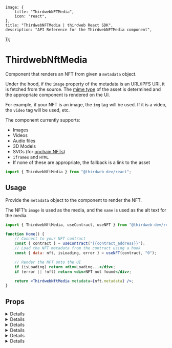 
	image: {
		title: "ThirdwebNFTMedia",
		icon: "react",
	},
	title: "ThirdwebNFTMedia | thirdweb React SDK",
	description: "API Reference for the ThirdwebNFTMedia component",
});

# ThirdwebNftMedia

Component that renders an NFT from given a `metadata` object.

Under the hood, if the `image` property of the metadata is an URL/IPFS URI, it is fetched from the source.
The [mime type](https://developer.mozilla.org/en-US/docs/Web/HTTP/Basics_of_HTTP/MIME_types) of the
asset is determined and the appropriate component is rendered on the UI.

For example, if your NFT is an image, the `img` tag will be used. If it is a video, the `video` tag will be used, etc.

The component currently supports:

- Images
- Videos
- Audio files
- 3D Models
- SVGs (for [onchain NFTs](https://blog.thirdweb.com/guides/how-to-create-onchain-nfts-with-thirdweb/))
- `iframes` and `HTML`
- If none of these are appropriate, the fallback is a link to the asset

```jsx
import { ThirdwebNftMedia } from "@thirdweb-dev/react";
```

## Usage

Provide the `metadata` object to the component to render the NFT.

The NFT&rsquo;s `image` is used as the media, and the `name` is used as the alt text for the media.

```jsx
import { ThirdwebNftMedia, useContract, useNFT } from "@thirdweb-dev/react";

function Home() {
	// Connect to your NFT contract
	const { contract } = useContract("{{contract_address}}");
	// Load the NFT metadata from the contract using a hook
	const { data: nft, isLoading, error } = useNFT(contract, "0");

	// Render the NFT onto the UI
	if (isLoading) return <div>Loading...</div>;
	if (error || !nft) return <div>NFT not found</div>;

	return <ThirdwebNftMedia metadata={nft.metadata} />;
}
```

## Props

<Details summary="controls" tags={['Optional']}>
Show the media controls (play, pause, etc.) for the media, where applicable.

The default value is `false`.

```jsx
import { ThirdwebNftMedia } from "@thirdweb-dev/react";

function Home() {
	return <ThirdwebNftMedia metadata={metadata} controls={true} />;
}
```

</Details>

<Details summary="height" tags={['Optional']}>

The height of the rendered media.

The default value is `auto`.

```jsx
import { ThirdwebNftMedia } from "@thirdweb-dev/react";

function Home() {
	// ... Get the NFT metadata

	return <ThirdwebNftMedia metadata={metadata} height={500} />;
}
```

</Details>

<Details summary="width" tags={['Optional']}>

The width of the rendered media.

The default value is `auto`.

```jsx
import { ThirdwebNftMedia } from "@thirdweb-dev/react";

function Home() {
	// ... Get the NFT metadata

	return <ThirdwebNftMedia metadata={metadata} width={500} />;
}
```

</Details>

<Details summary="requireInteraction" tags={['Optional']}>

Require user interaction to play the media (i.e. disable autoplay).

The default value is `false`.

```jsx
import { ThirdwebNftMedia } from "@thirdweb-dev/react";

function Home() {
	// ... Get the NFT metadata

	return <ThirdwebNftMedia metadata={metadata} requireInteraction={true} />;
}
```

</Details>

<Details summary="className" tags={['Optional']}>

Apply custom CSS styles to the button using a class name.

```jsx
import { ThirdwebNftMedia } from "@thirdweb-dev/react";

function Home() {
	// ... Get the NFT metadata

	return <ThirdwebNftMedia metadata={metadata} className="my-custom-class" />;
}
```

</Details>

<Details summary="style" tags={['Optional']}>

Apply custom CSS styles to the button using an inline style.

```jsx
import { ThirdwebNftMedia } from "@thirdweb-dev/react";

function Home() {
	// ... Get the NFT metadata

	return (
		<ThirdwebNftMedia metadata={metadata} style={{ backgroundColor: "red" }} />
	);
}
```

</Details>
